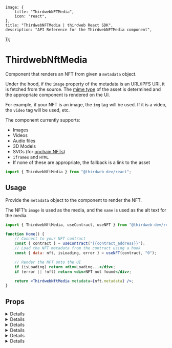 
	image: {
		title: "ThirdwebNFTMedia",
		icon: "react",
	},
	title: "ThirdwebNFTMedia | thirdweb React SDK",
	description: "API Reference for the ThirdwebNFTMedia component",
});

# ThirdwebNftMedia

Component that renders an NFT from given a `metadata` object.

Under the hood, if the `image` property of the metadata is an URL/IPFS URI, it is fetched from the source.
The [mime type](https://developer.mozilla.org/en-US/docs/Web/HTTP/Basics_of_HTTP/MIME_types) of the
asset is determined and the appropriate component is rendered on the UI.

For example, if your NFT is an image, the `img` tag will be used. If it is a video, the `video` tag will be used, etc.

The component currently supports:

- Images
- Videos
- Audio files
- 3D Models
- SVGs (for [onchain NFTs](https://blog.thirdweb.com/guides/how-to-create-onchain-nfts-with-thirdweb/))
- `iframes` and `HTML`
- If none of these are appropriate, the fallback is a link to the asset

```jsx
import { ThirdwebNftMedia } from "@thirdweb-dev/react";
```

## Usage

Provide the `metadata` object to the component to render the NFT.

The NFT&rsquo;s `image` is used as the media, and the `name` is used as the alt text for the media.

```jsx
import { ThirdwebNftMedia, useContract, useNFT } from "@thirdweb-dev/react";

function Home() {
	// Connect to your NFT contract
	const { contract } = useContract("{{contract_address}}");
	// Load the NFT metadata from the contract using a hook
	const { data: nft, isLoading, error } = useNFT(contract, "0");

	// Render the NFT onto the UI
	if (isLoading) return <div>Loading...</div>;
	if (error || !nft) return <div>NFT not found</div>;

	return <ThirdwebNftMedia metadata={nft.metadata} />;
}
```

## Props

<Details summary="controls" tags={['Optional']}>
Show the media controls (play, pause, etc.) for the media, where applicable.

The default value is `false`.

```jsx
import { ThirdwebNftMedia } from "@thirdweb-dev/react";

function Home() {
	return <ThirdwebNftMedia metadata={metadata} controls={true} />;
}
```

</Details>

<Details summary="height" tags={['Optional']}>

The height of the rendered media.

The default value is `auto`.

```jsx
import { ThirdwebNftMedia } from "@thirdweb-dev/react";

function Home() {
	// ... Get the NFT metadata

	return <ThirdwebNftMedia metadata={metadata} height={500} />;
}
```

</Details>

<Details summary="width" tags={['Optional']}>

The width of the rendered media.

The default value is `auto`.

```jsx
import { ThirdwebNftMedia } from "@thirdweb-dev/react";

function Home() {
	// ... Get the NFT metadata

	return <ThirdwebNftMedia metadata={metadata} width={500} />;
}
```

</Details>

<Details summary="requireInteraction" tags={['Optional']}>

Require user interaction to play the media (i.e. disable autoplay).

The default value is `false`.

```jsx
import { ThirdwebNftMedia } from "@thirdweb-dev/react";

function Home() {
	// ... Get the NFT metadata

	return <ThirdwebNftMedia metadata={metadata} requireInteraction={true} />;
}
```

</Details>

<Details summary="className" tags={['Optional']}>

Apply custom CSS styles to the button using a class name.

```jsx
import { ThirdwebNftMedia } from "@thirdweb-dev/react";

function Home() {
	// ... Get the NFT metadata

	return <ThirdwebNftMedia metadata={metadata} className="my-custom-class" />;
}
```

</Details>

<Details summary="style" tags={['Optional']}>

Apply custom CSS styles to the button using an inline style.

```jsx
import { ThirdwebNftMedia } from "@thirdweb-dev/react";

function Home() {
	// ... Get the NFT metadata

	return (
		<ThirdwebNftMedia metadata={metadata} style={{ backgroundColor: "red" }} />
	);
}
```

</Details>
